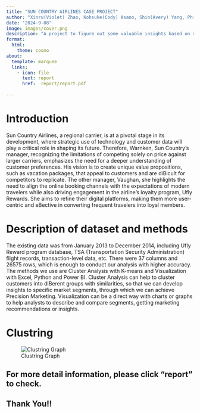 ```yaml
---
title: "SUN COUNTRY AIRLINES CASE PROJECT"
author: "Xinru(Violet) Zhao, Kohsuke(Cody) Asano, Shin(Avery) Yang, Philip Tong, Pratiksha Gund"
date: "2024-9-08"
image: images/cover.png
description: "A project to figure out some valuable insights based on marketing segmentation using K-means methods and visualization tools"
format:
  html:
    theme: cosmo
about:
  template: marquee
  links:
    - icon: file
      text: report
      href:  report/report.pdf
  
---
```

# Introduction

Sun Country Airlines, a regional carrier, is at a pivotal stage in its development, where strategic use of technology and customer data will play a critical role in shaping its future. Therefore, Warnken, Sun Country's manager, recognizing the limitations of competing solely on price against larger carriers, emphasizes the need for a deeper understanding of customer preferences. His vision is to create unique value propositions, such as vacation packages, that appeal to customers and are diBicult for competitors to replicate. The other manager, Vaughan, she highlights the need to align the online booking channels with the expectations of modern travelers while also driving engagement in the airline’s loyalty program, Ufly Rewards. She aims to refine their digital platforms, making them more user-centric and eBective in converting frequent travelers into loyal members.

# Description of dataset and methods

The existing data was from January 2013 to December 2014, including Ufly Reward program database, TSA (Transportation Security Administration) flight records, transaction-level data, etc. There were 37 columns and 26575 rows, which is enough to conduct our analysis with higher accuracy. The methods we use are Cluster Analysis with K-means and Visualization with Excel, Python and Power BI. Cluster Analysis can help to cluster customers into diBerent groups with similarities, so that we can develop insights to specific market segments, through which we can achieve Precision Marketing. Visualization can be a direct way with charts or graphs to help analysts to describe and compare segments, getting marketing recommendations or insights.

# Clustring

![Clustring Graph](images/cluster.png)

## For more detail information, please click "report" to check.

## Thank You!!

